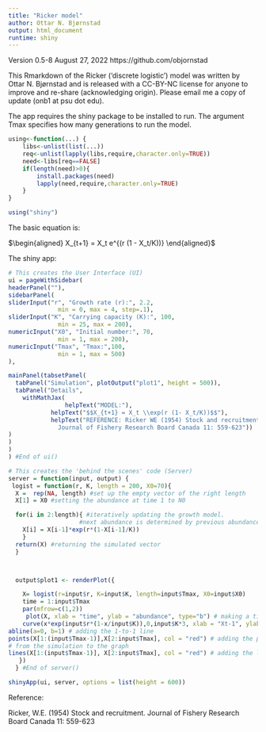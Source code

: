 ```yaml
---
title: "Ricker model"
author: Ottar N. Bjørnstad
output: html_document
runtime: shiny
---
```


Version 0.5-8 August 27, 2022
https://github.com/objornstad

This Rmarkdown of the Ricker ('discrete logistic') model was written by Ottar N. Bjørnstad and is released with a CC-BY-NC license for anyone to improve and re-share (acknowledging origin). Please email me a copy of update (onb1 at psu dot edu).

The app requires the shiny package to be installed to run. The argument Tmax specifies how many generations to run the model.

```r
using<-function(...) {
    libs<-unlist(list(...))
    req<-unlist(lapply(libs,require,character.only=TRUE))
    need<-libs[req==FALSE]
    if(length(need)>0){ 
        install.packages(need)
        lapply(need,require,character.only=TRUE)
    }
}

using("shiny")
```

The basic equation is:

$\begin{aligned}
  X_{t+1} = X_t e^{(r (1 - X_t/K))}
\end{aligned}$


The  shiny app:

```r
# This creates the User Interface (UI)
ui = pageWithSidebar(
headerPanel(""),
sidebarPanel(
sliderInput("r", "Growth rate (r):", 2.2,
              min = 0, max = 4, step=.1),
sliderInput("K", "Carrying capacity (K):", 100,
              min = 25, max = 200),
numericInput("X0", "Initial number:", 70,
              min = 1, max = 200),
numericInput("Tmax", "Tmax:",100,
              min = 1, max = 500)
),

mainPanel(tabsetPanel(
  tabPanel("Simulation", plotOutput("plot1", height = 500)),
  tabPanel("Details",
    withMathJax(
                helpText("MODEL:"),
            helpText("$$X_{t+1} = X_t \\exp(r (1- X_t/K))$$"),
            helpText("REFERENCE: Ricker WE (1954) Stock and recruitment. 
              Journal of Fishery Research Board Canada 11: 559-623"))
)
)
)
) #End of ui()

# This creates the 'behind the scenes' code (Server)
server = function(input, output) {
 logist = function(r, K, length = 200, X0=70){
  X =  rep(NA, length) #set up the empty vector of the right length
  X[1] = X0 #setting the abundance at time 1 to N0

  for(i in 2:length){ #iteratively updating the growth model.
                    #next abundance is determined by previous abundance
    X[i] = X[i-1]*exp(r*(1-X[i-1]/K))
    }
  return(X) #returning the simulated vector
  }



  output$plot1 <- renderPlot({

    X= logist(r=input$r, K=input$K, length=input$Tmax, X0=input$X0)
    time = 1:input$Tmax
    par(mfrow=c(1,2))
     plot(X, xlab = "time", ylab = "abundance", type="b") # making a time series plot
    curve(x*exp(input$r*(1-x/input$K)),0,input$K*3, xlab = "Xt-1", ylab = "Xt")
abline(a=0, b=1) # adding the 1-to-1 line
points(X[1:(input$Tmax-1)],X[2:input$Tmax], col = "red") # adding the points
# from the simulation to the graph
lines(X[1:(input$Tmax-1)], X[2:input$Tmax], col = "red") # adding the line to connect the points
   })
  } #End of server()

shinyApp(ui, server, options = list(height = 600))
```

Reference:

Ricker, W.E. (1954) Stock and recruitment. 
              Journal of Fishery Research Board Canada 11: 559-623

